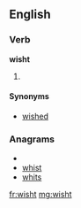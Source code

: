 ==English==

===Verb===
'''wisht'''

# {{obsolete}} {{past of|[[wish]]}}

====Synonyms====
*[[wished]]

===Anagrams===
* {{alphagram|histw}}
* [[whist#English|whist]]
* [[whits#English|whits]]

[[fr:wisht]]
[[mg:wisht]]